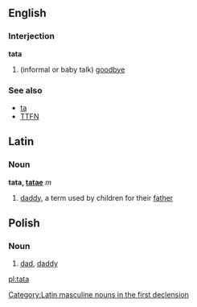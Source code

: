 ==English==
===Interjection===
'''tata'''
#(informal or baby talk) [[goodbye]]
===See also===
*[[ta]]
*[[TTFN]]
==Latin==
===Noun===
'''tata, [[Wiktionary Appendix:Latin first declension|tatae]]''' ''m''

#[[daddy]], a term used by children for their [[father]]

[[Category:Latin masculine nouns in the first declension]]

==Polish==
===Noun===
#[[dad]], [[daddy]]

[[pl:tata]]